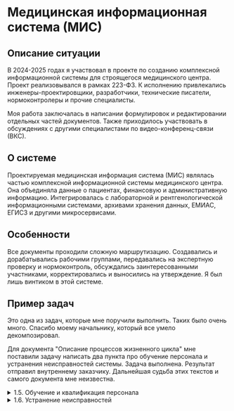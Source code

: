 # Медицинская информационная система (МИС)

## Описание ситуации

В 2024-2025 годах я участвовал в проекте по созданию комплексной информационной системы для строящегося медицинского центра. Проект реализовывался в рамках 223-ФЗ. К исполнению привлекались инженеры-проектировщики, разработчики, технические писатели, нормоконтролеры и прочие специалисты. 

Моя работа заключалась в написании формулировок и редактировании отдельных частей документов. Также приходилось участвовать в обсуждениях с другими специалистами по видео-конференц-связи (ВКС).  

## О системе

Проектируемая медицинская информация система (МИС) являлась частью комплексной информационной системы медицинского центра. Она объединяла данные о пациентах, финансовую и административную информацию. Интегрировалась с лабораторной и рентгенологической информационными системами, архивами хранения данных, ЕМИАС, ЕГИСЗ и другими микросервисами.

## Особенности

Все документы проходили сложную маршрутизацию. Создавались и дорабатывались рабочими группами, передавались на экспертную проверку и нормоконтроль, обсуждались заинтересованными участниками, корректировались и выносились на утверждение. Я был лишь винтиком в этой системе.

## Пример задач

Это одна из задач, которые мне поручили выполнить. Таких было очень много. Спасибо моему начальнику, который все умело декомпозировал.

Для документа "Описание процессов жизненного цикла" мне поставили задачу написать два пункта про обучение персонала и устранения неисправностей системы. Задача выполнена. Результат отправил внутреннему заказчику. Дальнейшая судьба этих текстов и самого документа мне неизвестна. 

<details>
  <summary> 1.5. Обучение и квалификация персонала </summary>

	Квалификация персонала, участвующего в поддержании процессов жизненного цикла программного обеспечения, должна соответствовать требованиям профессиональных стандартов. Перечень профстандартов указан в Таблице 2.
	
	Таблица 2. Перечень профстандартов
	| № п/п | Профессиональный стандарт |
	| ------ | ------ |
	| 1. | Программист, утв. Приказом Минтруда России от 20.07.2022 № 424н |
	| 2. | Системный программист, утв. Приказом Минтруда России от 29.09.2020 № 678н |
	| 3. | Специалист по тестированию в области информационных технологий, утв. Приказом Минтруда России от 02.08.2021 № 531н |
	| 4. | Специалист по технической поддержке информационно-коммуникационных систем, утв. Приказом Минтруда России от 29.09.2020 № 675н |
	| 5. | Технический писатель (специалист по технической документации в области информационных технологий), утв. Приказом Минтруда России от 03.10.2022 № 609н |
	
	Квалификация персонала подтверждается документами об образовании и (или) опытом работы по профилю деятельности. Допускается выполнение одним лицом функций, предусмотренных разными профессиональными областями деятельности, в том числе на условиях совместительства.

	Обязательные требования к получению персоналом дополнительного профессионального образования не предъявляются. Рекомендуется периодическое (каждые пять лет) обучение персонала на учебных курсах по профилю деятельности с целью повышения квалификации.

	Для поддержания профессиональных компетенций на конкурентноспособном уровне персоналу следует следить за изменениями, происходящими в профессиональной области деятельности, изучать новые методы и технологии, участвовать в публичных мероприятиях, проводимых профессиональным сообществом, уметь реализовать доступные новшества в программном продукте для улучшения его технических характеристик по измеримым показателям.

</details>

<details>
  <summary> 1.6. Устранение неисправностей </summary>

	Обязанность по устранению неисправностей программного обеспечения, включая оперативное реагирование на устранение сбойных ситуаций, возлагается на изготовителя. 
	
	При выявлении пользователем ошибок функционирования программного обеспечения он должен незамедлительно сообщить об этом изготовителю любым доступным способом связи:
	
	По номеру телефона: +7(495)xxx-xx-xx  
	По адресу электронной почты: xxx@xxxxxx.xx
	
	Программное обеспечение распространяется по договору простой (неисключительной) лицензии. Изменения программного кода, поддержание работоспособности системы и ее частей осуществляется персоналом изготовителя. 
	
	Несанкционированное вмешательство пользователя в программный код, алгоритмы и функции работы программного обеспечения воспрещается. Если у пользователя возникнет потребность в изменении программного обеспечения он может связаться с изготовителем и запросить адаптировать программный продукт под его нужды.

</details>